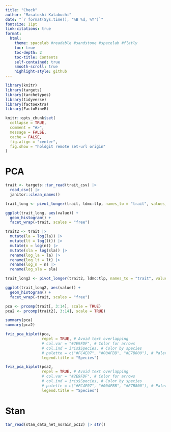 ```yaml
---
title: "Check"
author: "Masatoshi Katabuchi"
date: "`r format(Sys.time(), '%B %d, %Y')`"
fontsize: 11pt
link-citations: true
format:
  html:
    theme: spacelab #readable #sandstone #spacelab #flatly
    toc: true
    toc-depth: 2
    toc-title: Contents
    self-contained: true
    smooth-scroll: true
    highlight-style: github
---
```


```r
library(knitr)
library(targets)
library(tarchetypes)
library(tidyverse)
library(factoextra)
library(FactoMineR)

knitr::opts_chunk$set(
  collapse = TRUE,
  comment = "#>",
  message = FALSE,
  cache = FALSE,
  fig.align = "center",
  fig.show = "holdgit remote set-url origin"
)
```


# PCA

```r
trait <- targets::tar_read(trait_csv) |>
  read_csv() |>
  janitor::clean_names()

trait_long <- pivot_longer(trait, ldmc:tlp, names_to = "trait", values_to = "value")

ggplot(trait_long, aes(value)) +
  geom_histogram() +
  facet_wrap(~trait, scales = "free")

trait2 <- trait |>
  mutate(la = log(la)) |>
  mutate(lt = log(lt)) |>
  mutate(n = log(n)) |>
  mutate(sla = log(sla)) |>
  rename(log_la = la) |>
  rename(log_lt = lt) |>
  rename(log_n = n) |>
  rename(log_sla = sla)

trait_long2 <- pivot_longer(trait2, ldmc:tlp, names_to = "trait", values_to = "value")

ggplot(trait_long2, aes(value)) +
  geom_histogram() +
  facet_wrap(~trait, scales = "free")

pca <- prcomp(trait[, 3:14], scale = TRUE)
pca2 <- prcomp(trait2[, 3:14], scale = TRUE)

summary(pca)
summary(pca2)
```

```r
fviz_pca_biplot(pca,
                repel = TRUE, # Avoid text overlapping
                # col.var = "#2E9FDF", # Color for arrows
                # col.ind = iris$Species, # Color by species
                # palette = c("#FC4E07", "#00AFBB", "#E7B800"), # Palette for species
                legend.title = "Species")
```

```r
fviz_pca_biplot(pca2,
                repel = TRUE, # Avoid text overlapping
                # col.var = "#2E9FDF", # Color for arrows
                # col.ind = iris$Species, # Color by species
                # palette = c("#FC4E07", "#00AFBB", "#E7B800"), # Palette for species
                legend.title = "Species")
```

# Stan

```r
tar_read(stan_data_het_norain_pc12) |> str()
```
